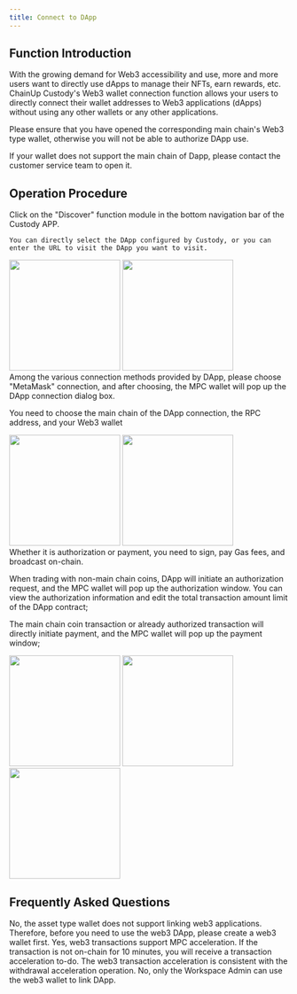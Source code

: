 ```yaml
---
title: Connect to DApp
---
```


##  Function Introduction
With the growing demand for Web3 accessibility and use, more and more users want to directly use dApps to manage their NFTs, earn rewards, etc. ChainUp Custody's Web3 wallet connection function allows your users to directly connect their wallet addresses to Web3 applications (dApps) without using any other wallets or any other applications.

<Note> 
Please ensure that you have opened the corresponding main chain's Web3 type wallet, otherwise you will not be able to authorize DApp use.

If your wallet does not support the main chain of Dapp, please contact the customer service team to open it.
</Note>

##  Operation Procedure
<Steps>
<Step title="Enter the Discover Function">
    Click on the "Discover" function module in the bottom navigation bar of the Custody APP.

    You can directly select the DApp configured by Custody, or you can enter the URL to visit the DApp you want to visit.

<div className="w-full flex items-center justify-center">
    <CardGroup cols={2}>
        <img src="/images/user-guide/dapp1.png" width="200"/>
           <img src="/images/user-guide/dapp2.png" width="200"/>
    </CardGroup>
</div>


</Step>


<Step title="Log in to DApp">
Among the various connection methods provided by DApp, please choose "MetaMask" connection, and after choosing, the MPC wallet will pop up the DApp connection dialog box.

You need to choose the main chain of the DApp connection, the RPC address, and your Web3 wallet

<div className="w-full flex items-center justify-center">
    <CardGroup cols={2}>
        <img src="/images/user-guide/dapp3.png" width="200"/>
           <img src="/images/user-guide/dapp4.png" width="200"/>
    </CardGroup>
</div>
</Step>


<Step title="Authorize Wallet">
<Tip> 
Whether it is authorization or payment, you need to sign, pay Gas fees, and broadcast on-chain.
</Tip>

When trading with non-main chain coins, DApp will initiate an authorization request, and the MPC wallet will pop up the authorization window. You can view the authorization information and edit the total transaction amount limit of the DApp contract;

The main chain coin transaction or already authorized transaction will directly initiate payment, and the MPC wallet will pop up the payment window;
<div className="w-full flex items-center justify-center">
    <CardGroup cols={3}>
        <img src="/images/user-guide/dapp5.png" width="200"/>
     <img src="/images/user-guide/dapp6.png" width="200"/>
      <img src="/images/user-guide/dapp7.png" width="200"/>
    </CardGroup>
</div>
</Step>
</Steps>


##  Frequently Asked Questions

<Accordion title="Does the asset type wallet support linking web3 applications?">
No, the asset type wallet does not support linking web3 applications. Therefore, before you need to use the web3 DApp, please create a web3 wallet first.
</Accordion>

<Accordion title="Does web3 transaction support MPC acceleration?">
Yes, web3 transactions support MPC acceleration. If the transaction is not on-chain for 10 minutes, you will receive a transaction acceleration to-do. The web3 transaction acceleration is consistent with the withdrawal acceleration operation.
</Accordion>

<Accordion title="Can anyone use the web3 wallet to link DApp?">
No, only the Workspace Admin can use the web3 wallet to link DApp.
</Accordion>
